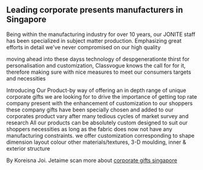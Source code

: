 ==Leading corporate presents manufacturers in Singapore==
Being within the manufacturing industry for over 10 years, our JONITE staff has been specialized in subject matter production. Emphasizing great efforts in detail we've never compromised on our high quality

moving ahead into these dayss technology of despgenerationte thirst for personalisation and customization, Classvogue knows the call for for it, therefore making sure with nice measures to meet our consumers targets and necessities

Introducing Our Product-by way of offering an in depth range of unique corporate gifts we are looking for to drive the importance of getting top rate company present with the enhancement of customization to our shoppers these company gifts have been specially chosen and added to our corporates product vary after many tedious cycles of market survey and research All our products can be absolutely custom designed to suit our shoppers necessities as long as the fabric does now not have any manufacturing constraints. we offer customization corresponding to shape dimension layout colour other materials/textures, 3-D moulding, inner & exterior structure

By Koreisna Joi. Jetaime  scan more about   [http://www.classvogue.com corporate gifts singapore]